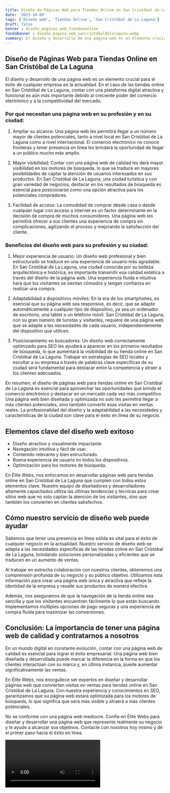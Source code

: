 ```yaml
---
title: Diseño de Páginas Web para Tiendas Online en San Cristóbal de La Laguna
date: '2023-10-04'
tags: ['Diseño web', 'Tiendas Online', 'San Cristóbal de La Laguna']
draft: false
banner : diseño_paginas_web_tiendasonline
fondoBanner : diseño_pagina_web_sancristóbaldelalaguna.webp
summary: El diseño y desarrollo de una página web es un elemento crucial para el éxito de cualquier empresa en la actualidad. En el caso de las tiendas online en San Cristóbal de La Laguna, contar con una plataforma digital atractiva y funcional es aún más importante debido al creciente poder del comercio electrónico y a la competitividad del mercado.
---
```


## Diseño de Páginas Web para Tiendas Online en San Cristóbal de La Laguna

El diseño y desarrollo de una página web es un elemento crucial para el éxito de cualquier empresa en la actualidad. En el caso de las tiendas online en San Cristóbal de La Laguna, contar con una plataforma digital atractiva y funcional es aún más importante debido al creciente poder del comercio electrónico y a la competitividad del mercado.

### Por qué necesitan una página web en su profesión y en su ciudad:

1. Ampliar su alcance: Una página web les permitirá llegar a un número mayor de clientes potenciales, tanto a nivel local en San Cristóbal de La Laguna como a nivel internacional. El comercio electrónico no conoce fronteras y tener presencia en línea les brindará la oportunidad de llegar a un público mucho más amplio.

2. Mayor visibilidad: Contar con una página web de calidad les dará mayor visibilidad en los motores de búsqueda, lo que se traduce en mayores posibilidades de captar la atención de usuarios interesados en sus productos. En San Cristóbal de La Laguna, una ciudad turística y con gran variedad de negocios, destacar en los resultados de búsqueda es esencial para posicionarse como una opción atractiva para los potenciales compradores.

3. Facilidad de acceso: La comodidad de comprar desde casa o desde cualquier lugar con acceso a internet es un factor determinante en la decisión de compra de muchos consumidores. Una página web les permitirá ofrecer a sus clientes una experiencia de compra sin complicaciones, agilizando el proceso y mejorando la satisfacción del cliente.

### Beneficios del diseño web para su profesión y su ciudad:

1. Mejor experiencia de usuario: Un diseño web profesional y bien estructurado se traduce en una experiencia de usuario más agradable. En San Cristóbal de La Laguna, una ciudad conocida por su belleza arquitectónica e histórica, es importante transmitir esa calidad estética a través del diseño de la página web. Una experiencia fluida e intuitiva hará que los visitantes se sientan cómodos y tengan confianza en realizar una compra.

2. Adaptabilidad a dispositivos móviles: En la era de los smartphones, es esencial que su página web sea responsive, es decir, que se adapte automáticamente a cualquier tipo de dispositivo, ya sea un ordenador de escritorio, una tablet o un teléfono móvil. San Cristóbal de La Laguna, con su gran número de turistas y visitantes, requiere de una página web que se adapte a las necesidades de cada usuario, independientemente del dispositivo que utilicen.

3. Posicionamiento en buscadores: Un diseño web correctamente optimizado para SEO les ayudará a aparecer en los primeros resultados de búsqueda, lo que aumentará la visibilidad de su tienda online en San Cristóbal de La Laguna. Trabajar en estrategias de SEO locales y escoltar a su empresa a través de palabras clave específicas de su ciudad será fundamental para destacar entre la competencia y atraer a los clientes adecuados.

En resumen, el diseño de páginas web para tiendas online en San Cristóbal de La Laguna es esencial para aprovechar las oportunidades que brinda el comercio electrónico y destacar en un mercado cada vez más competitivo. Una página web bien diseñada y optimizada no solo les permitirá llegar a más clientes potenciales, sino también convertir esas visitas en ventas reales. La profesionalidad del diseño y la adaptabilidad a las necesidades y características de la ciudad son clave para el éxito en línea de su negocio.

<GifSeo />

<Cta />

## Elementos clave del diseño web exitoso

- Diseño atractivo y visualmente impactante.
- Navegación intuitiva y fácil de usar.
- Contenido relevante y bien estructurado.
- Buena experiencia de usuario en todos los dispositivos.
- Optimización para los motores de búsqueda.

En Élite Webs, nos enfocamos en desarrollar páginas web para tiendas online en San Cristóbal de La Laguna que cumplen con todos estos elementos clave. Nuestro equipo de diseñadores y desarrolladores altamente capacitados utiliza las últimas tendencias y técnicas para crear sitios web que no solo captan la atención de los visitantes, sino que también los convierten en clientes satisfechos.

## Cómo nuestro servicio de diseño web puede ayudar

Sabemos que tener una presencia en línea sólida es vital para el éxito de cualquier negocio en la actualidad. Nuestro servicio de diseño web se adapta a las necesidades específicas de las tiendas online en San Cristóbal de La Laguna, brindando soluciones personalizadas y eficientes que se traducen en un aumento de ventas.

Al trabajar en estrecha colaboración con nuestros clientes, obtenemos una comprensión profunda de su negocio y su público objetivo. Utilizamos esta información para crear una página web única y atractiva que refleje la identidad de la empresa y resalte sus productos de manera efectiva.

Además, nos aseguramos de que la navegación de la tienda online sea sencilla y que los visitantes encuentren fácilmente lo que están buscando. Implementamos múltiples opciones de pago seguras y una experiencia de compra fluida para maximizar las conversiones.

## Conclusión: La importancia de tener una página web de calidad y contratarnos a nosotros

En un mundo digital en constante evolución, contar con una página web de calidad es esencial para lograr el éxito empresarial. Una página web bien diseñada y desarrollada puede marcar la diferencia en la forma en que los clientes interactúan con su marca y, en última instancia, puede aumentar significativamente las ventas.

En Élite Webs, nos enorgullece ser expertos en diseñar y desarrollar páginas web que convierten visitas en ventas para tiendas online en San Cristóbal de La Laguna. Con nuestra experiencia y conocimientos en SEO, garantizamos que su página web estará optimizada para los motores de búsqueda, lo que significa que será más visible y atraerá a más clientes potenciales.

No se conforme con una página web mediocre. Confíe en Élite Webs para diseñar y desarrollar una página web que represente realmente su negocio y le ayude a alcanzar sus objetivos. Contacte con nosotros hoy mismo y dé el primer paso hacia el éxito en línea.

<Video />

<CtaBot job='Tiendas Online' city='San Cristóbal de La Laguna'/>

<Gmaps query='San Cristóbal de La Laguna+españa+maps' />